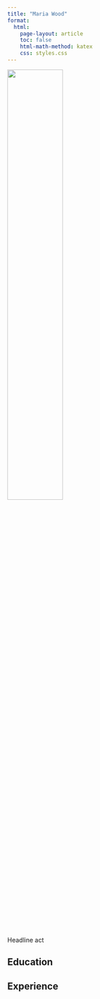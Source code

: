 ```yaml
---
title: "Maria Wood"
format:
  html:
    page-layout: article
    toc: false
    html-math-method: katex
    css: styles.css 
---
```


![](arbre.jpg){width="50%"}

Headline act

## Education

## Experience
